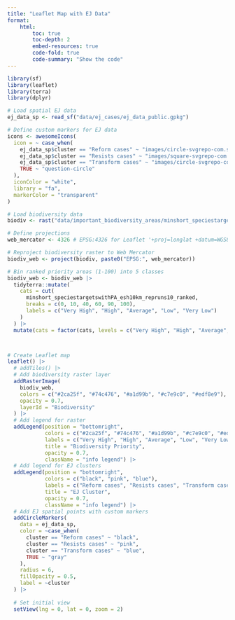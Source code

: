 ```yaml
---
title: "Leaflet Map with EJ Data"
format:
    html:
        toc: true
        toc-depth: 2
        embed-resources: true
        code-fold: true
        code-summary: "Show the code"
---
```


```r
library(sf)
library(leaflet)
library(terra)
library(dplyr)

# Load spatial EJ data
ej_data_sp <- read_sf("data/ej_cases/ej_data_public.gpkg")

# Define custom markers for EJ data
icons <- awesomeIcons(
  icon = ~ case_when(
    ej_data_sp$cluster == "Reform cases" ~ "images/circle-svgrepo-com.svg",
    ej_data_sp$cluster == "Resists cases" ~ "images/square-svgrepo-com.svg",
    ej_data_sp$cluster == "Transform cases" ~ "images/circle-svgrepo-com.svg",
    TRUE ~ "question-circle"
  ),
  iconColor = "white",
  library = "fa",
  markerColor = "transparent"
)

# Load biodiversity data
biodiv <- rast("data/important_biodiversity_areas/minshort_speciestargetswithPA_esh10km_repruns10_ranked.tif")

# Define projections
web_mercator <- 4326 # EPSG:4326 for Leaflet '+proj=longlat +datum=WGS84'

# Reproject biodiversity raster to Web Mercator
biodiv_web <- project(biodiv, paste0("EPSG:", web_mercator))

# Bin ranked priority areas (1-100) into 5 classes
biodiv_web <- biodiv_web |>
  tidyterra::mutate(
    cats = cut(
      minshort_speciestargetswithPA_esh10km_repruns10_ranked,
      breaks = c(0, 10, 40, 60, 90, 100),
      labels = c("Very High", "High", "Average", "Low", "Very Low")
    )
  ) |>
  mutate(cats = factor(cats, levels = c("Very High", "High", "Average", "Low", "Very Low")))



# Create Leaflet map
leaflet() |>
  # addTiles() |>
  # Add biodiversity raster layer
  addRasterImage(
    biodiv_web,
    colors = c("#2ca25f", "#74c476", "#a1d99b", "#c7e9c0", "#edf8e9"),
    opacity = 0.7,
    layerId = "Biodiversity"
  ) |>
  # Add legend for raster
  addLegend(position = "bottomright",
            colors = c("#2ca25f", "#74c476", "#a1d99b", "#c7e9c0", "#edf8e9"),
            labels = c("Very High", "High", "Average", "Low", "Very Low"),
            title = "Biodiversity Priority",
            opacity = 0.7,
            className = "info legend") |>
  # Add legend for EJ clusters
  addLegend(position = "bottomright",
            colors = c("black", "pink", "blue"),
            labels = c("Reform cases", "Resists cases", "Transform cases"),
            title = "EJ Cluster",
            opacity = 0.7,
            className = "info legend") |>
  # Add EJ spatial points with custom markers
  addCircleMarkers(
    data = ej_data_sp,
    color = ~case_when(
      cluster == "Reform cases" ~ "black",
      cluster == "Resists cases" ~ "pink",
      cluster == "Transform cases" ~ "blue",
      TRUE ~ "gray"
    ),
    radius = 6,
    fillOpacity = 0.5,
    label = ~cluster
  ) |>
  
  # Set initial view
  setView(lng = 0, lat = 0, zoom = 2)
```
